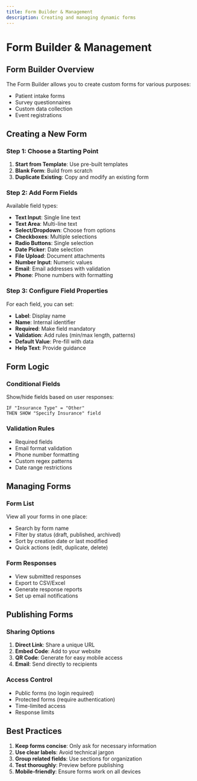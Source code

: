 ```yaml
---
title: Form Builder & Management
description: Creating and managing dynamic forms
---
```


# Form Builder & Management

## Form Builder Overview

The Form Builder allows you to create custom forms for various purposes:

- Patient intake forms
- Survey questionnaires
- Custom data collection
- Event registrations

## Creating a New Form

### Step 1: Choose a Starting Point

1. **Start from Template**: Use pre-built templates
2. **Blank Form**: Build from scratch
3. **Duplicate Existing**: Copy and modify an existing form

### Step 2: Add Form Fields

Available field types:

- **Text Input**: Single line text
- **Text Area**: Multi-line text
- **Select/Dropdown**: Choose from options
- **Checkboxes**: Multiple selections
- **Radio Buttons**: Single selection
- **Date Picker**: Date selection
- **File Upload**: Document attachments
- **Number Input**: Numeric values
- **Email**: Email addresses with validation
- **Phone**: Phone numbers with formatting

### Step 3: Configure Field Properties

For each field, you can set:

- **Label**: Display name
- **Name**: Internal identifier
- **Required**: Make field mandatory
- **Validation**: Add rules (min/max length, patterns)
- **Default Value**: Pre-fill with data
- **Help Text**: Provide guidance

## Form Logic

### Conditional Fields

Show/hide fields based on user responses:

```
IF "Insurance Type" = "Other"
THEN SHOW "Specify Insurance" field
```

### Validation Rules

- Required fields
- Email format validation
- Phone number formatting
- Custom regex patterns
- Date range restrictions

## Managing Forms

### Form List

View all your forms in one place:

- Search by form name
- Filter by status (draft, published, archived)
- Sort by creation date or last modified
- Quick actions (edit, duplicate, delete)

### Form Responses

- View submitted responses
- Export to CSV/Excel
- Generate response reports
- Set up email notifications

## Publishing Forms

### Sharing Options

1. **Direct Link**: Share a unique URL
2. **Embed Code**: Add to your website
3. **QR Code**: Generate for easy mobile access
4. **Email**: Send directly to recipients

### Access Control

- Public forms (no login required)
- Protected forms (require authentication)
- Time-limited access
- Response limits

## Best Practices

1. **Keep forms concise**: Only ask for necessary information
2. **Use clear labels**: Avoid technical jargon
3. **Group related fields**: Use sections for organization
4. **Test thoroughly**: Preview before publishing
5. **Mobile-friendly**: Ensure forms work on all devices